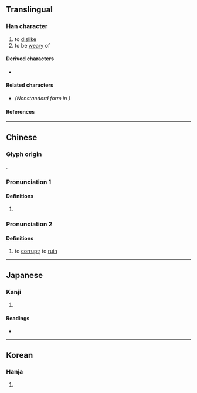 {{character info/new}}
==Translingual==

===Han character===
{{Han char|rn=66|rad=攴|as=13|sn=17|four=68440|canj=WJOK|ids=⿰睪攵}}

# to [[dislike]]
# to be [[weary]] of

====Derived characters====
* {{l|mul|[[𫓡]], [[𭟟]], [[𪾜]]}}

====Related characters====
* {{l|mul|[[𭣧]]}} ''(Nonstandard form in {{w|simplified Chinese}})''

====References====
{{Han ref|kx=0476.010|dkj=13406|dj=0830.320|hdz=21478.060|uh=6581}}

----

==Chinese==
{{zh-forms}}

===Glyph origin===
{{Han etym}}
{{Han compound|睪|攴|c1=p|c2=s|ls=psc}}.

===Pronunciation 1===
{{zh-pron
|m=yì
|c=jik6
|h=pfs=
|md=
|mn=
|w=
|mc=3
|oc=3
|cat=
}}

====Definitions====
{{zh-hanzi}}

# {{rfdef|zh}}

===Pronunciation 2===
{{zh-pron
|m=dù
|c=dou3
|h=pfs=
|md=
|mn=
|w=
|mc=1+2
|oc=1+2
|cat=v
}}

====Definitions====
{{zh-hanzi}}

# {{lb|zh|literary}} to [[corrupt]]; to [[ruin]]

----

==Japanese==

===Kanji===
{{ja-kanji|grade=|rs=攴13}}

# {{rfdef|ja|sort=攴13}}

====Readings====
* {{ja-readings|on=[[えき]] (eki), [[せく]] (seku), [[と]] (to), [[ず]] (zu)|kun=[[いやになる]] (iyaninaru)}}

----

==Korean==

===Hanja===
{{ko-hanja|hangeul=두|eumhun=|rv=du|mr=tu|y=twu}}

# {{rfdef|ko|sort=攴13}}